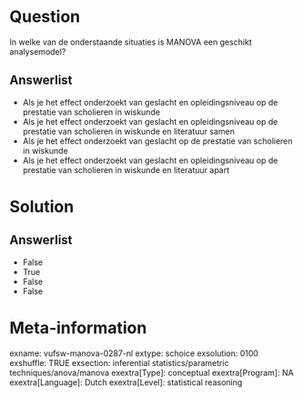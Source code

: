 Question
========
In welke van de onderstaande situaties is MANOVA een geschikt
analysemodel?

Answerlist
----------
* Als je het effect onderzoekt van geslacht en opleidingsniveau op de
  prestatie van scholieren in wiskunde
* Als je het effect onderzoekt van geslacht en opleidingsniveau op de
  prestatie van scholieren in wiskunde en literatuur samen
* Als je het effect onderzoekt van geslacht op de prestatie van scholieren
  in wiskunde
* Als je het effect onderzoekt van geslacht en opleidingsniveau op de
  prestatie van scholieren in wiskunde en literatuur apart

Solution
========










Answerlist
----------
* False
* True
* False
* False

Meta-information
================
exname: vufsw-manova-0287-nl
extype: schoice
exsolution: 0100
exshuffle: TRUE
exsection: inferential statistics/parametric techniques/anova/manova
exextra[Type]: conceptual
exextra[Program]: NA
exextra[Language]: Dutch
exextra[Level]: statistical reasoning

